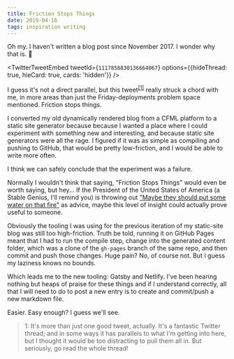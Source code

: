 ```yaml
---
title: Friction Stops Things
date: 2019-04-16
tags: inspiration writing
---
```



Oh my. I haven't written a blog post since November 2017. I wonder why that is. 🤔

<TwitterTweetEmbed tweetId={`1117858830136664067`} options={{hideThread: true, hieCard: true, cards: 'hidden'}} />

I guess it's not a direct parallel, but this tweet<sup><a href="#footnotes">[1]</a></sup> really struck a chord with me, in more areas than just the Friday-deployments problem space mentioned. Friction stops things.

I converted my old dynamically rendered blog from a CFML platform to a static site generator because because I wanted a place where I could experiment with something new and interesting, and because static site generators were all the rage. I figured if it was as simple as compiling and pushing to GitHub, that would be pretty low-friction, and I would be able to write more often.

I think we can safely conclude that the experiment was a failure.

Normally I wouldn't think that saying, "Friction Stops Things" would even be worth saying, but hey... If the President of the United States of America (a Stable Genius, I'll remind you) is throwing out ["Maybe they should put some water on that fire"][trumpquote] as advice, maybe this level of insight could actually prove useful to someone.

Obviously the tooling I was using for the previous iteration of my static-site blog was still too high-friction. Truth be told, running it on GitHub Pages meant that I had to run the compile step, change into the generated content folder, which was a clone of the `gh-pages` branch of the same repo, and then commit and push those changes. Huge pain? No, of course not. But I guess my laziness knows no bounds.

Which leads me to the new tooling: Gatsby and Netlify. I've been hearing nothing but heaps of praise for these things and if I understand correctly, all that I will need to do to post a new entry is to create and commit/push a new markdown file.

Easier. Easy enough? I guess we'll see.

<blockquote id="footnotes">1: It's more than just one good tweet, actually. It's a fantastic Twitter thread; and in some ways it has parallels to what I'm getting into here, but I thought it would be too distracting to pull them all in. But seriously, go read the whole thread!</blockquote>

[trumpquote]: https://twitter.com/realDonaldTrump/status/1117844987293487104
